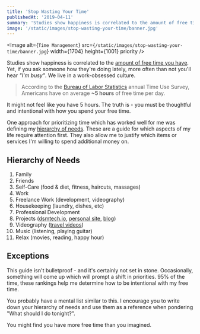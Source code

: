 ```yaml
---
title: 'Stop Wasting Your Time'
publishedAt: '2019-04-11'
summary: 'Studies show happiness is correlated to the amount of free time we have. So why is everyone always busy?'
image: '/static/images/stop-wasting-your-time/banner.jpg'
---
```


<Image
  alt={`Time Management`}
  src={`/static/images/stop-wasting-your-time/banner.jpg`}
  width={1704}
  height={1001}
  priority
/>

Studies show happiness is correlated to the [amount of free time you have](https://www.inc.com/jessica-stillman/5-research-backed-ways-to-feel-like-you-have-more-time.html).
Yet, if you ask someone how they're doing lately, more often than not you'll hear _"I'm busy"_. We live in a work-obsessed culture.

> According to the [Bureau of Labor Statistics](https://www.bls.gov/charts/american-time-use/activity-leisure.htm) annual Time Use Survey, Americans have on average **~5 hours** of free time per day.

It might not feel like you have 5 hours.
The truth is - you must be thoughtful and intentional with how you spend your free time.

One approach for prioritizing time which has worked well for me was defining my [hierarchy of needs](https://en.wikipedia.org/wiki/Maslow%27s_hierarchy_of_needs).
These are a guide for which aspects of my life require attention first. They also allow me to justify which items or services I'm willing to spend additional money on.

## Hierarchy of Needs

1. Family
1. Friends
1. Self-Care (food & diet, fitness, haircuts, massages)
1. Work
1. Freelance Work (development, videography)
1. Housekeeping (laundry, dishes, etc)
1. Professional Development
1. Projects ([dsmtech.io](https://dsmtech.io/), [personal site](https://github.com/leerob/crywolf.me), [blog](/blog))
1. Videography ([travel videos](https://www.youtube.com/channel/UCZMli3czZnd1uoc1ShTouQw))
1. Music (listening, playing guitar)
1. Relax (movies, reading, happy hour)

## Exceptions

This guide isn't bulletproof - and it's certainly not set in stone. Occasionally, something will come up which will prompt a shift in priorities.
95% of the time, these rankings help me determine how to be intentional with my free time.

You probably have a mental list similar to this.
I encourage you to write down your hierarchy of needs and use them as a reference when pondering "What should I do tonight?".

You might find you have more free time than you imagined.
